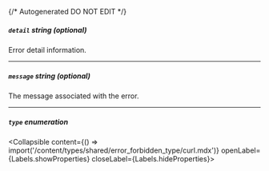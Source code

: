 {/* Autogenerated DO NOT EDIT  */}

##### `detail` _string (optional)_
Error detail information.

---
##### `message` _string (optional)_
The message associated with the error.

---
##### `type` _enumeration_
<Collapsible content={() => import('/content/types/shared/error_forbidden_type/curl.mdx')} openLabel={Labels.showProperties} closeLabel={Labels.hideProperties}>
</Collapsible>


